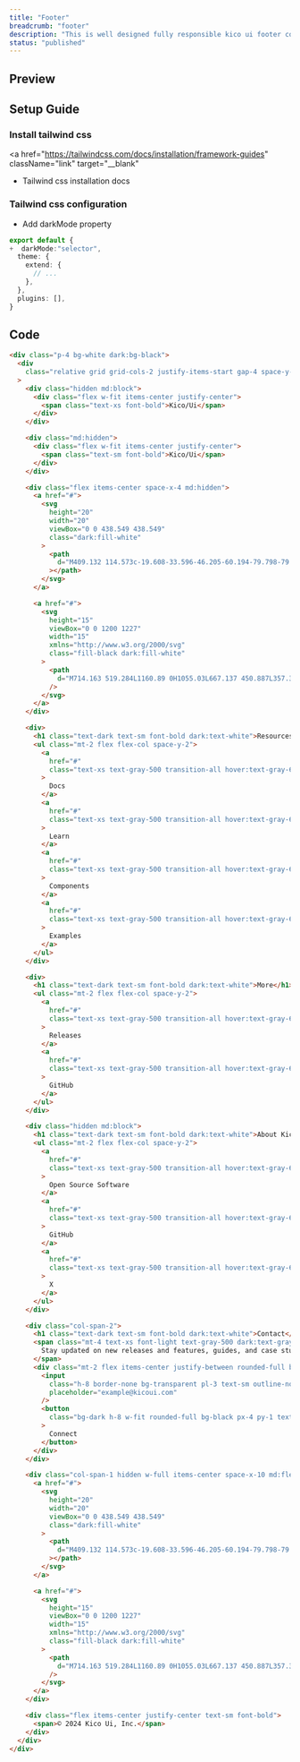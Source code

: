 ```yaml
---
title: "Footer"
breadcrumb: "footer"
description: "This is well designed fully responsible kico ui footer component. Just copy code and paste in your app."
status: "published"
---
```


## Preview

<ComponentPreview name="footer-demo" repositoryType="tailwindcss" />

## Setup Guide

### Install tailwind css

<a
  href="https://tailwindcss.com/docs/installation/framework-guides"
  className="link"
  target="__blank"
>
  * Tailwind css installation docs
</a>

### Tailwind css configuration

- Add darkMode property

```ts title="tailwind.config.{ts, js}" {2}
export default {
+  darkMode:"selector",
  theme: {
    extend: {
      // ...
    },
  },
  plugins: [],
}
```

## Code

```html title="footer.{html, jsx, tsx, ejs}"
<div class="p-4 bg-white dark:bg-black">
  <div
    class="relative grid grid-cols-2 justify-items-start gap-4 space-y-3 py-10 md:grid-cols-4 lg:gap-8"
  >
    <div class="hidden md:block">
      <div class="flex w-fit items-center justify-center">
        <span class="text-xs font-bold">Kico/Ui</span>
      </div>
    </div>

    <div class="md:hidden">
      <div class="flex w-fit items-center justify-center">
        <span class="text-sm font-bold">Kico/Ui</span>
      </div>
    </div>

    <div class="flex items-center space-x-4 md:hidden">
      <a href="#">
        <svg
          height="20"
          width="20"
          viewBox="0 0 438.549 438.549"
          class="dark:fill-white"
        >
          <path
            d="M409.132 114.573c-19.608-33.596-46.205-60.194-79.798-79.8-33.598-19.607-70.277-29.408-110.063-29.408-39.781 0-76.472 9.804-110.063 29.408-33.596 19.605-60.192 46.204-79.8 79.8C9.803 148.168 0 184.854 0 224.63c0 47.78 13.94 90.745 41.827 128.906 27.884 38.164 63.906 64.572 108.063 79.227 5.14.954 8.945.283 11.419-1.996 2.475-2.282 3.711-5.14 3.711-8.562 0-.571-.049-5.708-.144-15.417a2549.81 2549.81 0 01-.144-25.406l-6.567 1.136c-4.187.767-9.469 1.092-15.846 1-6.374-.089-12.991-.757-19.842-1.999-6.854-1.231-13.229-4.086-19.13-8.559-5.898-4.473-10.085-10.328-12.56-17.556l-2.855-6.57c-1.903-4.374-4.899-9.233-8.992-14.559-4.093-5.331-8.232-8.945-12.419-10.848l-1.999-1.431c-1.332-.951-2.568-2.098-3.711-3.429-1.142-1.331-1.997-2.663-2.568-3.997-.572-1.335-.098-2.43 1.427-3.289 1.525-.859 4.281-1.276 8.28-1.276l5.708.853c3.807.763 8.516 3.042 14.133 6.851 5.614 3.806 10.229 8.754 13.846 14.842 4.38 7.806 9.657 13.754 15.846 17.847 6.184 4.093 12.419 6.136 18.699 6.136 6.28 0 11.704-.476 16.274-1.423 4.565-.952 8.848-2.383 12.847-4.285 1.713-12.758 6.377-22.559 13.988-29.41-10.848-1.14-20.601-2.857-29.264-5.14-8.658-2.286-17.605-5.996-26.835-11.14-9.235-5.137-16.896-11.516-22.985-19.126-6.09-7.614-11.088-17.61-14.987-29.979-3.901-12.374-5.852-26.648-5.852-42.826 0-23.035 7.52-42.637 22.557-58.817-7.044-17.318-6.379-36.732 1.997-58.24 5.52-1.715 13.706-.428 24.554 3.853 10.85 4.283 18.794 7.952 23.84 10.994 5.046 3.041 9.089 5.618 12.135 7.708 17.705-4.947 35.976-7.421 54.818-7.421s37.117 2.474 54.823 7.421l10.849-6.849c7.419-4.57 16.18-8.758 26.262-12.565 10.088-3.805 17.802-4.853 23.134-3.138 8.562 21.509 9.325 40.922 2.279 58.24 15.036 16.18 22.559 35.787 22.559 58.817 0 16.178-1.958 30.497-5.853 42.966-3.9 12.471-8.941 22.457-15.125 29.979-6.191 7.521-13.901 13.85-23.131 18.986-9.232 5.14-18.182 8.85-26.84 11.136-8.662 2.286-18.415 4.004-29.263 5.146 9.894 8.562 14.842 22.077 14.842 40.539v60.237c0 3.422 1.19 6.279 3.572 8.562 2.379 2.279 6.136 2.95 11.276 1.995 44.163-14.653 80.185-41.062 108.068-79.226 27.88-38.161 41.825-81.126 41.825-128.906-.01-39.771-9.818-76.454-29.414-110.049z"
          ></path>
        </svg>
      </a>

      <a href="#">
        <svg
          height="15"
          viewBox="0 0 1200 1227"
          width="15"
          xmlns="http://www.w3.org/2000/svg"
          class="fill-black dark:fill-white"
        >
          <path
            d="M714.163 519.284L1160.89 0H1055.03L667.137 450.887L357.328 0H0L468.492 681.821L0 1226.37H105.866L515.491 750.218L842.672 1226.37H1200L714.137 519.284H714.163ZM569.165 687.828L521.697 619.934L144.011 79.6944H306.615L611.412 515.685L658.88 583.579L1055.08 1150.3H892.476L569.165 687.854V687.828Z"
          />
        </svg>
      </a>
    </div>

    <div>
      <h1 class="text-dark text-sm font-bold dark:text-white">Resources</h1>
      <ul class="mt-2 flex flex-col space-y-2">
        <a
          href="#"
          class="text-xs text-gray-500 transition-all hover:text-gray-600 dark:text-gray-300/60 dark:hover:text-white"
        >
          Docs
        </a>
        <a
          href="#"
          class="text-xs text-gray-500 transition-all hover:text-gray-600 dark:text-gray-300/60 dark:hover:text-white"
        >
          Learn
        </a>
        <a
          href="#"
          class="text-xs text-gray-500 transition-all hover:text-gray-600 dark:text-gray-300/60 dark:hover:text-white"
        >
          Components
        </a>
        <a
          href="#"
          class="text-xs text-gray-500 transition-all hover:text-gray-600 dark:text-gray-300/60 dark:hover:text-white"
        >
          Examples
        </a>
      </ul>
    </div>

    <div>
      <h1 class="text-dark text-sm font-bold dark:text-white">More</h1>
      <ul class="mt-2 flex flex-col space-y-2">
        <a
          href="#"
          class="text-xs text-gray-500 transition-all hover:text-gray-600 dark:text-gray-300/60 dark:hover:text-white"
        >
          Releases
        </a>
        <a
          href="#"
          class="text-xs text-gray-500 transition-all hover:text-gray-600 dark:text-gray-300/60 dark:hover:text-white"
        >
          GitHub
        </a>
      </ul>
    </div>

    <div class="hidden md:block">
      <h1 class="text-dark text-sm font-bold dark:text-white">About Kico</h1>
      <ul class="mt-2 flex flex-col space-y-2">
        <a
          href="#"
          class="text-xs text-gray-500 transition-all hover:text-gray-600 dark:text-gray-300/60 dark:hover:text-white"
        >
          Open Source Software
        </a>
        <a
          href="#"
          class="text-xs text-gray-500 transition-all hover:text-gray-600 dark:text-gray-300/60 dark:hover:text-white"
        >
          GitHub
        </a>
        <a
          href="#"
          class="text-xs text-gray-500 transition-all hover:text-gray-600 dark:text-gray-300/60 dark:hover:text-white"
        >
          X
        </a>
      </ul>
    </div>

    <div class="col-span-2">
      <h1 class="text-dark text-sm font-bold dark:text-white">Contact</h1>
      <span class="mt-4 text-xs font-light text-gray-500 dark:text-gray-300/60">
        Stay updated on new releases and features, guides, and case studies.
      </span>
      <div class="mt-2 flex items-center justify-between rounded-full border">
        <input
          class="h-8 border-none bg-transparent pl-3 text-sm outline-none focus-visible:ring-0 focus-visible:ring-offset-0"
          placeholder="example@kicoui.com"
        />
        <button
          class="bg-dark h-8 w-fit rounded-full bg-black px-4 py-1 text-xs text-white dark:bg-white dark:text-black"
        >
          Connect
        </button>
      </div>
    </div>

    <div class="col-span-1 hidden w-full items-center space-x-10 md:flex">
      <a href="#">
        <svg
          height="20"
          width="20"
          viewBox="0 0 438.549 438.549"
          class="dark:fill-white"
        >
          <path
            d="M409.132 114.573c-19.608-33.596-46.205-60.194-79.798-79.8-33.598-19.607-70.277-29.408-110.063-29.408-39.781 0-76.472 9.804-110.063 29.408-33.596 19.605-60.192 46.204-79.8 79.8C9.803 148.168 0 184.854 0 224.63c0 47.78 13.94 90.745 41.827 128.906 27.884 38.164 63.906 64.572 108.063 79.227 5.14.954 8.945.283 11.419-1.996 2.475-2.282 3.711-5.14 3.711-8.562 0-.571-.049-5.708-.144-15.417a2549.81 2549.81 0 01-.144-25.406l-6.567 1.136c-4.187.767-9.469 1.092-15.846 1-6.374-.089-12.991-.757-19.842-1.999-6.854-1.231-13.229-4.086-19.13-8.559-5.898-4.473-10.085-10.328-12.56-17.556l-2.855-6.57c-1.903-4.374-4.899-9.233-8.992-14.559-4.093-5.331-8.232-8.945-12.419-10.848l-1.999-1.431c-1.332-.951-2.568-2.098-3.711-3.429-1.142-1.331-1.997-2.663-2.568-3.997-.572-1.335-.098-2.43 1.427-3.289 1.525-.859 4.281-1.276 8.28-1.276l5.708.853c3.807.763 8.516 3.042 14.133 6.851 5.614 3.806 10.229 8.754 13.846 14.842 4.38 7.806 9.657 13.754 15.846 17.847 6.184 4.093 12.419 6.136 18.699 6.136 6.28 0 11.704-.476 16.274-1.423 4.565-.952 8.848-2.383 12.847-4.285 1.713-12.758 6.377-22.559 13.988-29.41-10.848-1.14-20.601-2.857-29.264-5.14-8.658-2.286-17.605-5.996-26.835-11.14-9.235-5.137-16.896-11.516-22.985-19.126-6.09-7.614-11.088-17.61-14.987-29.979-3.901-12.374-5.852-26.648-5.852-42.826 0-23.035 7.52-42.637 22.557-58.817-7.044-17.318-6.379-36.732 1.997-58.24 5.52-1.715 13.706-.428 24.554 3.853 10.85 4.283 18.794 7.952 23.84 10.994 5.046 3.041 9.089 5.618 12.135 7.708 17.705-4.947 35.976-7.421 54.818-7.421s37.117 2.474 54.823 7.421l10.849-6.849c7.419-4.57 16.18-8.758 26.262-12.565 10.088-3.805 17.802-4.853 23.134-3.138 8.562 21.509 9.325 40.922 2.279 58.24 15.036 16.18 22.559 35.787 22.559 58.817 0 16.178-1.958 30.497-5.853 42.966-3.9 12.471-8.941 22.457-15.125 29.979-6.191 7.521-13.901 13.85-23.131 18.986-9.232 5.14-18.182 8.85-26.84 11.136-8.662 2.286-18.415 4.004-29.263 5.146 9.894 8.562 14.842 22.077 14.842 40.539v60.237c0 3.422 1.19 6.279 3.572 8.562 2.379 2.279 6.136 2.95 11.276 1.995 44.163-14.653 80.185-41.062 108.068-79.226 27.88-38.161 41.825-81.126 41.825-128.906-.01-39.771-9.818-76.454-29.414-110.049z"
          ></path>
        </svg>
      </a>

      <a href="#">
        <svg
          height="15"
          viewBox="0 0 1200 1227"
          width="15"
          xmlns="http://www.w3.org/2000/svg"
          class="fill-black dark:fill-white"
        >
          <path
            d="M714.163 519.284L1160.89 0H1055.03L667.137 450.887L357.328 0H0L468.492 681.821L0 1226.37H105.866L515.491 750.218L842.672 1226.37H1200L714.137 519.284H714.163ZM569.165 687.828L521.697 619.934L144.011 79.6944H306.615L611.412 515.685L658.88 583.579L1055.08 1150.3H892.476L569.165 687.854V687.828Z"
          />
        </svg>
      </a>
    </div>

    <div class="flex items-center justify-center text-sm font-bold">
      <span>© 2024 Kico Ui, Inc.</span>
    </div>
  </div>
</div>
```
